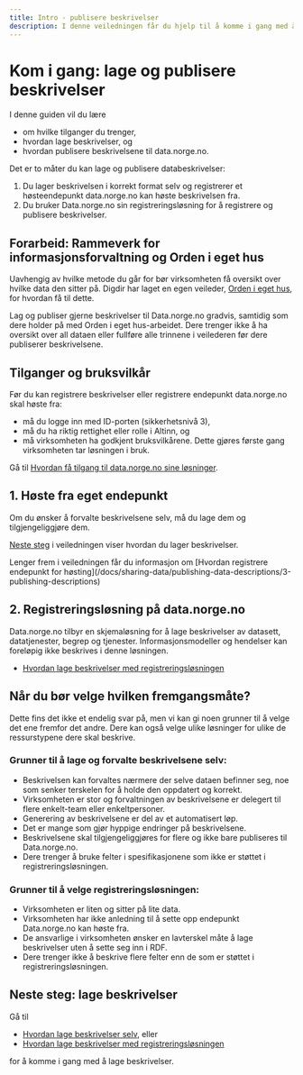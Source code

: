 ```yaml
---
title: Intro - publisere beskrivelser
description: I denne veiledningen får du hjelp til å komme i gang med å beskrive data og publisere beskrivelsen til data.norge.no.
---
```


# Kom i gang: lage og publisere beskrivelser

I denne guiden vil du lære

-   om hvilke tilganger du trenger,
-   hvordan lage beskrivelser, og
-   hvordan publisere beskrivelsene til data.norge.no.

<Divider />

Det er to måter du kan lage og publisere databeskrivelser:

1. Du lager beskrivelsen i korrekt format selv og registrerer et høsteendepunkt data.norge.no kan høste beskrivelsen fra.
2. Du bruker Data.norge.no sin registreringsløsning for å registrere og publisere beskrivelser.

## Forarbeid: Rammeverk for informasjonsforvaltning og Orden i eget hus

Uavhengig av hvilke metode du går for bør virksomheten få oversikt over hvilke data den sitter på. Digdir har laget en egen veileder, [Orden i eget hus](https://www.digdir.no/informasjonsforvaltning/veileder-orden-i-eget-hus/2716), for hvordan få til dette.

Lag og publiser gjerne beskrivelser til Data.norge.no gradvis, samtidig som dere holder på med Orden i eget hus-arbeidet. Dere trenger ikke å ha oversikt over all dataen eller fullføre alle trinnene i veilederen før dere publiserer beskrivelsene.

## Tilganger og bruksvilkår

Før du kan registrere beskrivelser eller registrere endepunkt data.norge.no skal høste fra:

-   må du logge inn med ID-porten (sikkerhetsnivå 3),
-   må du ha riktig rettighet eller rolle i Altinn, og
-   må virksomheten ha godkjent bruksvilkårene. Dette gjøres første gang virksomheten tar løsningen i bruk.

<Alert size='sm'>Gå til [Hvordan få tilgang til data.norge.no sine løsninger](/docs/login-and-access).</Alert>

## 1. Høste fra eget endepunkt

Om du ønsker å forvalte beskrivelsene selv, må du lage dem og tilgjengeliggjøre dem.

[Neste steg](/docs/sharing-data/publishing-data-descriptions/1-creating-descriptions-self) i veiledningen viser hvordan du lager beskrivelser.

<Alert size='sm'>
    Lenger frem i veiledningen får du informasjon om [Hvordan registrere endepunkt for
    høsting](/docs/sharing-data/publishing-data-descriptions/3-publishing-descriptions)
</Alert>

## 2. Registreringsløsning på data.norge.no

Data.norge.no tilbyr en skjemaløsning for å lage beskrivelser av datasett, datatjenester, begrep og tjenester. Informasjonsmodeller og hendelser kan foreløpig ikke beskrives i denne løsningen.

-   [Hvordan lage beskrivelser med registreringsløsningen](/docs/sharing-data/publishing-data-descriptions/2-creating-descriptions-registration)

## Når du bør velge hvilken fremgangsmåte?

Dette fins det ikke et endelig svar på, men vi kan gi noen grunner til å velge det ene fremfor det andre. Dere kan også velge ulike løsninger for ulike de ressurstypene dere skal beskrive.

### Grunner til å lage og forvalte beskrivelsene selv:

-   Beskrivelsen kan forvaltes nærmere der selve dataen befinner seg, noe som senker terskelen for å holde den oppdatert og korrekt.
-   Virksomheten er stor og forvaltningen av beskrivelsene er delegert til flere enkelt-team eller enkeltpersoner.
-   Generering av beskrivelsene er del av et automatisert løp.
-   Det er mange som gjør hyppige endringer på beskrivelsene.
-   Beskrivelsene skal tilgjengeliggjøres for flere og ikke bare publiseres til Data.norge.no.
-   Dere trenger å bruke felter i spesifikasjonene som ikke er støttet i registreringsløsningen.

### Grunner til å velge registreringsløsningen:

-   Virksomheten er liten og sitter på lite data.
-   Virksomheten har ikke anledning til å sette opp endepunkt Data.norge.no kan høste fra.
-   De ansvarlige i virksomheten ønsker en lavterskel måte å lage beskrivelser uten å sette seg inn i RDF.
-   Dere trenger ikke å beskrive flere felter enn de som er støttet i registreringsløsningen.

## Neste steg: lage beskrivelser

Gå til

-   [Hvordan lage beskrivelser selv](/docs/sharing-data/publishing-data-descriptions/1-creating-descriptions-self), eller
-   [Hvordan lage beskrivelser med registreringsløsningen](/docs/sharing-data/publishing-data-descriptions/2-creating-descriptions-registration)

for å komme i gang med å lage beskrivelser.
